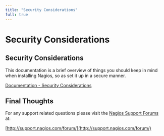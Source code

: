 ---
title: "Security Considerations"
full: true
---

# Security Considerations

## Security Considerations

This documentation is a brief overview of things you should keep in mind when installing Nagios, so as set it up in a secure manner.

[Documentation - Security Considerations](https://assets.nagios.com/downloads/nagioscore/docs/nagioscore/4/en/security.html "Security Considerations")

## Final Thoughts

For any support related questions please visit the [Nagios Support Forums](http://support.nagios.com/forum/) at:

[http://support.nagios.com/forum/](http://support.nagios.com/forum/)